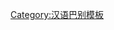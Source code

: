 {{User language-4|zh-taiyuan|该用户能以'''[[:Category:Zh-taiyuan-4 使用者|-{zh-hans:地道; zh-hant:道地}-]]'''的'''[[:Category:Zh-taiyuan 使用者|太原话]]'''进行交流。|太原话|13|9}}<noinclude>[[Category:汉语巴别模板]]</noinclude>